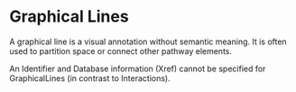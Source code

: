# Graphical Lines

A graphical line is a visual annotation without semantic meaning. It is often used to partition space or connect other pathway elements. 

An Identifier and Database information (Xref) cannot be specified for GraphicalLines (in contrast to Interactions).

